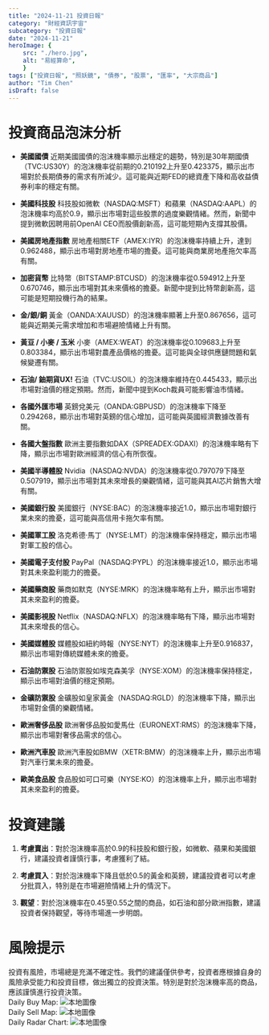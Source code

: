 ```yaml
---
title: "2024-11-21 投資日報"
category: "財經資訊宇宙"
subcategory: "投資日報"
date: "2024-11-21"
heroImage: {
    src: "./hero.jpg",
    alt: "易經算命",
    }
tags: ["投資日報", "照妖鏡", "債券", "股票", "匯率", "大宗商品"]
author: "Tim Chen"
isDraft: false
---
```

# 投資商品泡沫分析

- **美國國債**
  近期美國國債的泡沫機率顯示出穩定的趨勢，特別是30年期國債（TVC:US30Y）的泡沫機率從前期的0.210192上升至0.423375，顯示出市場對於長期債券的需求有所減少。這可能與近期FED的總資產下降和高收益債券利率的穩定有關。

- **美國科技股**
  科技股如微軟（NASDAQ:MSFT）和蘋果（NASDAQ:AAPL）的泡沫機率均高於0.9，顯示出市場對這些股票的過度樂觀情緒。然而，新聞中提到微軟因聘用前OpenAI CEO而股價創新高，這可能短期內支撐其股價。

- **美國房地產指數**
  房地產相關ETF（AMEX:IYR）的泡沫機率持續上升，達到0.962488，顯示出市場對房地產市場的擔憂。這可能與商業房地產拖欠率高有關。

- **加密貨幣**
  比特幣（BITSTAMP:BTCUSD）的泡沫機率從0.594912上升至0.670746，顯示出市場對其未來價格的擔憂。新聞中提到比特幣創新高，這可能是短期投機行為的結果。

- **金/銀/銅**
  黃金（OANDA:XAUUSD）的泡沫機率顯著上升至0.867656，這可能與近期美元需求增加和市場避險情緒上升有關。

- **黃豆 / 小麥 / 玉米**
  小麥（AMEX:WEAT）的泡沫機率從0.109683上升至0.803384，顯示出市場對農產品價格的擔憂。這可能與全球供應鏈問題和氣候變遷有關。

- **石油/ 鈾期貨UX!**
  石油（TVC:USOIL）的泡沫機率維持在0.445433，顯示出市場對油價的穩定預期。然而，新聞中提到Koch裁員可能影響油市情緒。

- **各國外匯市場**
  英鎊兌美元（OANDA:GBPUSD）的泡沫機率下降至0.294268，顯示出市場對英鎊的信心增加，這可能與英國經濟數據改善有關。

- **各國大盤指數**
  歐洲主要指數如DAX（SPREADEX:GDAXI）的泡沫機率略有下降，顯示出市場對歐洲經濟的信心有所恢復。

- **美國半導體股**
  Nvidia（NASDAQ:NVDA）的泡沫機率從0.797079下降至0.507919，顯示出市場對其未來增長的樂觀情緒，這可能與其AI芯片銷售大增有關。

- **美國銀行股**
  美國銀行（NYSE:BAC）的泡沫機率接近1.0，顯示出市場對銀行業未來的擔憂，這可能與高信用卡拖欠率有關。

- **美國軍工股**
  洛克希德·馬丁（NYSE:LMT）的泡沫機率保持穩定，顯示出市場對軍工股的信心。

- **美國電子支付股**
  PayPal（NASDAQ:PYPL）的泡沫機率接近1.0，顯示出市場對其未來盈利能力的擔憂。

- **美國藥商股**
  藥商如默克（NYSE:MRK）的泡沫機率略有上升，顯示出市場對其未來盈利的擔憂。

- **美國影視股**
  Netflix（NASDAQ:NFLX）的泡沫機率略有下降，顯示出市場對其未來增長的信心。

- **美國媒體股**
  媒體股如紐約時報（NYSE:NYT）的泡沫機率上升至0.916837，顯示出市場對傳統媒體未來的擔憂。

- **石油防禦股**
  石油防禦股如埃克森美孚（NYSE:XOM）的泡沫機率保持穩定，顯示出市場對油價的穩定預期。

- **金礦防禦股**
  金礦股如皇家黃金（NASDAQ:RGLD）的泡沫機率下降，顯示出市場對金價的樂觀情緒。

- **歐洲奢侈品股**
  歐洲奢侈品股如愛馬仕（EURONEXT:RMS）的泡沫機率下降，顯示出市場對奢侈品需求的信心。

- **歐洲汽車股**
  歐洲汽車股如BMW（XETR:BMW）的泡沫機率上升，顯示出市場對汽車行業未來的擔憂。

- **歐美食品股**
  食品股如可口可樂（NYSE:KO）的泡沫機率上升，顯示出市場對其未來盈利的擔憂。

# 投資建議

1. **考慮賣出**：對於泡沫機率高於0.9的科技股和銀行股，如微軟、蘋果和美國銀行，建議投資者謹慎行事，考慮獲利了結。
   
2. **考慮買入**：對於泡沫機率下降且低於0.5的黃金和英鎊，建議投資者可以考慮分批買入，特別是在市場避險情緒上升的情況下。

3. **觀望**：對於泡沫機率在0.45至0.55之間的商品，如石油和部分歐洲指數，建議投資者保持觀望，等待市場進一步明朗。

# 風險提示

投資有風險，市場總是充滿不確定性。我們的建議僅供參考，投資者應根據自身的風險承受能力和投資目標，做出獨立的投資決策。特別是對於泡沫機率高的商品，應該謹慎進行投資決策。
<br />
Daily Buy Map:
![本地圖像](./buyMap.svg)
<br />
Daily Sell Map:
![本地圖像](./sellMap.svg)
<br />
Daily Radar Chart:
![本地圖像](./radar.svg)
<br />
